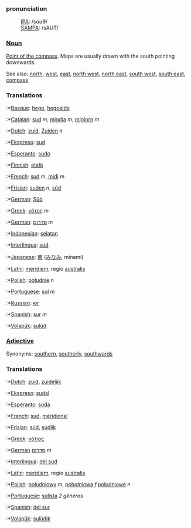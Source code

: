 ===pronunciation===
:[[International Phonetic Alphabet|IPA]]: /sɑʊθ/
:[[SAMPA]]: /sAUT/

===[[Noun]]===

[[Point of the compass]]. Maps are usually drawn with the south pointing downwards.

See also: [[north]], [[west]], [[east]], [[north west]], [[north east]], [[south west]], [[south east]], [[compass]]

===Translations===

:*[[Basque]]: [[hego]], [[hegoalde]]
:*[[Catalan]]: [[sud]] ''m'', [[migdia]] ''m'', [[migjorn]] ''m''
:*[[Dutch]]: [[zuid]], [[Zuiden]] ''n''
:*[[Ekspreso]]: [[sud]]
:*[[Esperanto]]: [[sudo]]
:*[[Finnish]]: [[etelä]]
:*[[French]]: [[sud]] ''m'', [[midi]] ''m''
:*[[Frisian]]: [[suden]] ''n'', [[súd]]
:*[[German]]: [[Süd]]
:*[[Greek]]: [[νότος]] ''m''
:*[[German]]: [[סדרום]] ''m''
:*[[Indonesian]]: [[selatan]]
:*[[Interlingua]]: [[sud]]
:*[[Japanese]]: [[南]] ([[みなみ]], minami)
:*[[Latin]]: [[meridiem]], regio [[australis]]
:*[[Polish]]: [[południe]] ''n''
:*[[Portuguese]]: [[sul]] ''m''
:*[[Russian]]: [[юг]]
:*[[Spanish]]: [[sur]] ''m''
:*[[Volapük]]: [[sulüd]]

===[[Adjective]]===

Synonyms: [[southern]], [[southerly]], [[southwards]]

===Translations===

:*[[Dutch]]: [[zuid]], [[zuidelijk]]
:*[[Ekspreso]]: [[sudal]]
:*[[Esperanto]]: [[suda]]
:*[[French]]: [[sud]], [[méridional]]
:*[[Frisian]]: [[súd]], [[súdlik]]
:*[[Greek]]: [[νότιος]] 
:*[[German]] [[סדרום]] ''m''
:*[[Interlingua]]: [[del sud]]
:*[[Latin]]: [[meridiem]], regio [[australis]]
:*[[Polish]]: [[południowy]] ''m'', [[południowa]] ''f'' [[południowe]] ''n''
:*[[Portuguese]]: [[sulista]] ''2 gêneros''
:*[[Spanish]]: [[del sur]]
:*[[Volapük]]: [[sulüdik]]